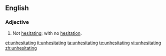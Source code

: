 ==English==
===Adjective===
{{en-adj|-}}

# Not [[hesitating]]; with no [[hesitation]].

[[et:unhesitating]]
[[it:unhesitating]]
[[ta:unhesitating]]
[[te:unhesitating]]
[[vi:unhesitating]]
[[zh:unhesitating]]